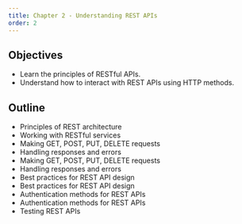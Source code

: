 ```yaml
---
title: Chapter 2 - Understanding REST APIs
order: 2
---
```


## Objectives
- Learn the principles of RESTful APIs.
- Understand how to interact with REST APIs using HTTP methods.
## Outline
- Principles of REST architecture
- Working with RESTful services
- Making GET, POST, PUT, DELETE requests
- Handling responses and errors
- Making GET, POST, PUT, DELETE requests
- Handling responses and errors
- Best practices for REST API design
- Best practices for REST API design
- Authentication methods for REST APIs
- Authentication methods for REST APIs    
- Testing REST APIs